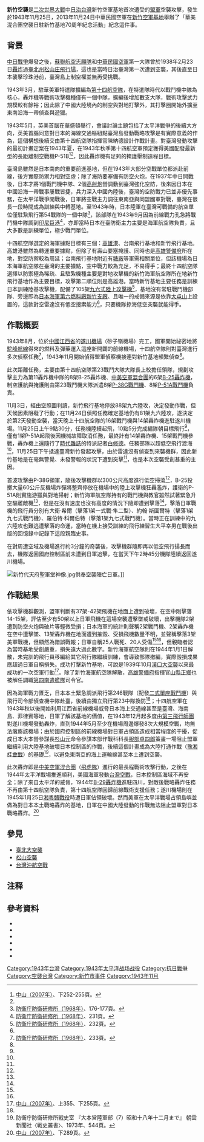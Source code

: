 {{no footnotes|time=2015-07-14T01:49:50+00:00}}
{{Infobox Military Conflict
|conflict=新竹空襲
|partof= [[第二次世界大戰|第二次世界大戰]][[太平洋戰爭|太平洋戰爭]]
|image= [[File:Liberator_bomber_crosses_the_P-40_fighter_planes.jpg|300px]]
|caption= 
|date=1943年11月25日
|place=[[日治臺灣|日治臺灣]][[新竹州|新竹州]][[新竹市_(州轄市)|新竹市]]
|result=[[同盟國_(第二次世界大戰)|盟軍]]勝利
|combatant1=[[File:Merchant_flag_of_Japan_(1870).svg|22px]] [[大日本帝國|大日本帝國]]
|combatant2=[[File:Flag_of_the_United_States.svg|22px]] [[美國|美國]]<br/>[[File:Flag_of_the_Republic_of_China.svg|22px]] [[中華民國_(大陸時期)|中華民國]]
|commander1=  
|commander2=
|strength1=100架左右
|strength2=13架戰鬥機<br>14架轟炸機
|casualties1=盟軍估計：擊墜及炸毀[[九六式陸上攻擊機|九六式陸上攻擊機]]50架以上<br>日軍統計：擊墜盟軍4架，己方遭炸毀13架，25人戰死、20人受傷
|casualties2=兩架[[B25轟炸機|B25轟炸機]]輕微損傷
}}'''新竹空襲'''是[[二次世界大戰|二次世界大戰]]中[[日治台灣|日治台灣]]新竹空軍基地首次遭受的[[盟軍|盟軍]]空襲攻擊，發生於1943年11月25日，2013年11月24日中華民國空軍在[[新竹空軍基地|新竹空軍基地]]舉辦了「華美混合團空襲日駐新竹基地70周年紀念活動」紀念這件事。

== 背景 ==
[[中日戰爭|中日戰爭]]爆發之後，[[蘇聯航空志願隊|蘇聯航空志願隊]]和[[中華民國空軍|中華民國空軍]]第一大隊曾於1938年2月23日[[松山空襲|轟炸]]過[[臺北州|臺北州]][[松山庄|松山庄]][[臺北飛行場|飛行場]]，這也是當時日治臺灣第一次遭到空襲，其後直至日本襲擊珍珠港前，臺灣島上制空權並無再受挑戰。

1943年3月，駐華美軍特遣隊擴編為[[美國第十四航空隊|第十四航空隊]]，在特遣隊時代以戰鬥機中隊為核心，轟炸機等戰術攻擊機種僅有一個中隊，擴編後增加數支大隊，戰術攻擊武力規模較有餘裕；因此除了中國大陸境內的制空與對地打擊外，其打擊圈開始外擴至東南沿海一帶偵查與遊獵。

1943年5月，英美首腦在華盛頓舉行{{link-en|三叉戟會議|Washington Conference (1943)}}，會議討論主題包括了太平洋戰爭的後續大方向，英美首腦同意對日本的海線交通樞紐點臺灣島發動戰略攻擊是有實際意義的作為，這個構想後續交由第十四航空隊指揮官陳納德設計作戰計畫。對臺灣發動攻擊的最初計畫定案在1943年夏，在1943年秋季第十四航空軍預定獲得美國配發最新型的長距離制空戰機P-51B<ref name="nakayamaB252">[[#中山|中山（2007年）]]、下252-255頁。</ref><ref name="nakayamaB252" />，因此轟炸機有足夠的掩護壓制遠程目標。

臺灣島雖然是日本南向的重要前進基地，但在1943年大部分空戰單位都派赴前線，後方實際防禦力相對空虛；除了海防要塞備有防空火炮，在1937年中日開戰後，日本才將1個戰鬥機中隊、2個[[高射炮|高射炮]]營調動到臺灣強化空防，後來因日本在中國沿海一帶戰事屢戰皆捷，兵力深入中國內陸後，臺灣的空防戰力已並非優先事務，在太平洋戰爭開戰後，日軍將空戰主力調往東南亞與同盟國軍對戰，臺灣在很長一段時間成為訓練與中轉基地。至1943年時，日本陸軍在臺灣可戰備的航空單位僅駐紮飛行第54戰隊的一個中隊<ref>[[#本土防空作戦|防衛庁防衛研修所（1968年）]]、176-177頁。</ref>，該部隊在1943年9月因為前線戰力孔急將戰鬥機中隊調到[[印尼|印尼]][[巨港|巨港]]<ref name="hondo231">[[#本土防空作戦|防衛庁防衛研修所（1968年）]]、231頁。</ref>，亦即當時日本在臺防衛主力主要是海軍航空隊負責，且大多數是訓練單位，極少戰鬥單位。

十四航空隊選定的海軍據點目標有三個：[[高雄港|高雄港]]、台南飛行基地和新竹飛行基地。高雄港雖然為轉運重要據點，但除了有壽山要塞掩護、同時也是[[高雄警備府|高雄警備府]]所在地，對空防禦較為周延；台南飛行基地附近有[[臺灣糖廠列表#台灣糖業公司經營過的糖廠|糖廠]]等軍需相關單位，但該機場為日本海軍航空隊在臺灣的主要據點，空中戰力較為充足，不易得手；最終十四航空隊選擇以防禦極為稀疏、且駐紮機種主要是對地攻擊機的新竹海軍航空隊所在地新竹飛行基地作為主要目標，攻擊第二順位則是高雄港。當時新竹基地主要任務是訓練日本訓練陸基攻擊機，配備了105架[[九六式陸上攻擊機|九六式陸上攻擊機]]<ref name="hondo232">[[#本土防空作戦|防衛庁防衛研修所（1968年）]]、232頁。</ref>，基地沒有常駐戰鬥機部隊、旁邊即為[[日本海軍第六燃料廠新竹支廠|日本海軍第六燃料廠新竹支廠]]、且唯一的戒備來源是依靠[[大屯山|大屯山]]上設置的{{link-ja|超短波警戒雷達乙型|超短波警戒機乙}}，這款對空雷達沒有低空搜索能力<ref name="hondo231" />，只要機隊掠海低空突襲就能得手。

== 作戰概要 ==
1943年8月，位於[[中國|中國]][[江西省|江西省]]的[[遂川機場|遂川機場]]（砂子嶺機場）完工，國軍開始祕密地將[[駝峰航線|駝峰航線]]得來的燃料及彈藥運入這座新開闢的前線機場，十四航空隊則對臺灣進行多次偵察任務<ref name="hondo233">[[#本土防空作戦|防衛庁防衛研修所（1968年）]]、233頁。</ref>，1943年11月開始偵得盟軍偵察機接連對新竹基地頻繁偵查<ref name="hondo231" />。

此次距離任務，主要由第十四航空隊第23戰鬥大隊大隊長{{link-en|大衛·李·希爾|Tex Hill}}上校擔任領隊，規劃攻擊主力為第11轟炸機中隊的8架B-25轟炸機、[[中美空軍混合團|中美空軍混合團]]的6架[[B25轟炸機|B-25轟炸機]]，制空護航與掩護則由第23戰鬥機大隊派遣8架[[P-38戰鬥機|P-38G戰鬥機]]、8架[[P-51戰鬥機|P-51A戰鬥機]]負責。

11月3日，經由空照圖判讀，新竹飛行基地停放88架九六陸攻，決定發動作戰，但天候因素阻礙了行動；在11月24日偵照任務確定基地仍有81架九六陸攻，遂決定於第2天發動空襲，當天晚上十四航空隊的16架戰鬥機與14架轟炸機進駐遂川機場。11月25日上午9點30分，任務機陸續起飛，10點5分完成編隊朝目標飛行<ref name="nakayamaB252" />，僅有1架P-51A起飛後因機械故障取消任務，最終計有14架轟炸機、15架戰鬥機參戰，轟炸機上還隨行了[[時代雜誌|時代雜誌]]的特派記者[[白修德|白修德]]。任務部隊以超低空飛行渡海<ref name="hondo233" />，11月25日下午抵達臺灣新竹發起攻擊，由於雷達沒有偵查到來襲機群，因此新竹基地是在毫無警覺、未發警報的狀況下遭到突擊<ref name="hondo231" />，也是本次空襲受創甚重的主因。

首波攻擊由P-38G領軍，隨後攻擊機群以300公尺高度進行低空掃蕩<ref name="hondo233" />，B-25投擲大量60公斤反機場炸彈將整齊停放在機場中的陸上攻擊機狂轟濫炸，護衛的P-51A則實施游獵與對地掃射；新竹海軍航空隊持有的戰鬥機與教官雖然試著緊急升空驅離敵機<ref name="hondo232" />，但是在沒有速度也沒有高度的情況下隨即遭到擊落<ref name="nakayamaB252" />，擊落日軍戰機的飛行員分別有大衛·希爾（擊落1架一式戰·隼二型）、約翰·斯圖爾特（擊落1架九七式戰鬥機）、羅伯特·科爾伯特（擊落1架九七式戰鬥機）。當時正在訓練中的九六陸攻也難逃遭擊落的命運，當時在機上接受訓練的飛行練習生大平幸男在戰後出版的回憶錄中記錄下這段親臨史事。

在對周遭空域及機場進行約3分鐘的奇襲後，攻擊機群隨即再以低空飛行揚長而去，機隊返回國府控制區前未遭到日軍追擊，在當天下午2時45分機隊陸續返回遂川機場。

[[File:新竹代天府聖軍堂神像.jpg|thumb]]供奉空襲陣亡日軍。]]

== 作戰結果 ==
依攻擊機群觀測，盟軍判斷有37架-42架飛機在地面上遭到破壞，在空中則擊落14-15架，評估至少有50架以上日軍飛機在這場空襲遭擊墜或破壞，出擊機隊2架遭到防空火炮與破片等輕微受損；日本海軍的統計則聲稱2架戰鬥機、2架轟炸機在空中遭擊墜、13架轟炸機在地面遭到摧毀、受損飛機數量不明，並聲稱擊落3架美軍戰機，但顯然為錯誤戰報；日軍自稱25人戰死、20人受傷<ref name="hondo233" /><ref name="nakayamaB252" />，但親臨者認為當時基地受創嚴重，損失遠大過此數字。新竹海軍航空隊則在1944年1月1日解散，未完訓的飛行員移編給其它飛行隊繼續訓練，會導致部隊撤編，實際毀損成果應超過日軍自稱損失。成功打擊新竹基地，可說是1939年10月[[漢口空襲_(1939年10月)|漢口大空襲]]以來最成功的一次空軍行動<ref>[[#中山|中山（2007年）]]、上355、下255頁。</ref>。除了新竹海軍航空隊解散，[[高雄警備府|高雄警備府]]指揮官[[山縣正鄉|山縣正鄉]]也被解任調職[[南遣艦隊#第四南遣艦隊|第四南遣艦隊]]司令官。

因為海軍戰力匱乏，日本本土緊急調派飛行第246戰隊（配發[[二式單座戰鬥機|二式單座戰鬥機]]）與飛行司令部偵查機中隊赴臺，後續由獨立飛行第23中隊換防<ref name="hondo232" />；十四航空軍在1943年秋以後開始利用江西省前線機場威脅日本海上交通線甚至是臺灣、海南島、菲律賓等地，日軍了解該基地的價值，在1943年12月起多度由[[第3飛行師團_(日本陸軍)|第三飛行師團]]對遂川機場發動轟炸，直到1944年5月至少在機場周邊爆發8次大規模空戰，均無法癱瘓該機場；由於國府控制區的前線機場對日軍占領區造成相當程度的干擾，促成日本大本營參謀長[[杉山元|杉山元]]命令參謀本部作戰科科長[[服部卓四郎|服部卓四郎]]策畫一場阻止盟軍繼續利用大陸基地破壞日本控制區的作戰，後續這個計畫成為大陸打通作戰（[[豫湘桂會戰|豫湘桂會戰]]）的基礎<ref>防衛庁防衛研修所戦史室 『大本営陸軍部（7）昭和十八年十二月まで』 朝雲新聞社〈戦史叢書〉、1973年、544頁。</ref>，以避免東南亞的海上運輸線甚至本土遭到空襲。

此次轟炸即是[[中美空軍混合團|中美空軍混合團]]（[[飛虎隊|飛虎隊]]）進行的最長程戰術攻擊行動，之後在1944年太平洋戰場推進順利，美國海軍發動[[台灣空戰|台灣空戰]]，日本控制區海域不再安全；除了來自太平洋的威脅，1944年[[B-29轟炸機|B-29轟炸機]]進駐四川，對敵後戰略轟炸任務不再由第十四航空隊負責，第十四航空隊回歸前線戰術支援任務；遂川機場則在1945年1月25日[[湘粵贛戰役|湘粵贛戰役]]時遭日軍佔領破壞。然而美軍在太平洋戰場占領島嶼並做為對日本本土戰略轟炸的基地，日軍在中國大陸發動的作戰無法阻止盟軍對日本戰略轟炸。<ref>[[#中山|中山（2007年）]]、下289頁。</ref>

==參見==
{{portal box|台灣|日本}}
*[[臺北大空襲|臺北大空襲]]
*[[松山空襲|松山空襲]]
*[[台灣沖航空戰|台灣沖航空戰]]

== 注释 ==

{{Reflist|25em}}

== 參考資料 ==
* {{Cite book|author=中山雅洋|title=中国的天空―沈黙の航空戦史|volume=上下|publisher=大日本絵画|date=2007|ref=中山}}
* {{Cite book|author=[[防衛研究所|防衛庁防衛研修所]]戦史室|title=本土防空作戦|publisher=朝雲新聞社|series=[[戦史叢書|戦史叢書]]|date=1968|ref=本土防空作戦}}
*{{cite web | url=http://www.flyingtiger-cacw.com/new_page_74.htm | title=空襲南台灣 | publisher=中國飛虎研究學會 | access-date=2013-11-25 | archive-date=2021-01-21 | archive-url=https://web.archive.org/web/20210121154541/http://www.flyingtiger-cacw.com/new_page_74.htm | dead-url=no }}
*{{cite web | url=http://www.flyingtiger-cacw.com/new_page_164.htm | title=襲擊新竹機場 | publisher=中國飛虎研究學會 | access-date=2013-11-25 | archive-date=2020-07-17 | archive-url=https://web.archive.org/web/20200717173455/http://www.flyingtiger-cacw.com/new_page_164.htm | dead-url=no }}
*{{cite web | url=http://museum.mnd.gov.tw/Publish.aspx?cnid=1458&p=59307 | title=中美混合團成立70週年紀念特展－空襲日軍駐新竹基地（民國32年11月25日） | publisher=[[國軍歷史文物館|國軍歷史文物館]] | access-date=2015-06-11 | archive-date=2016-03-04 | archive-url=https://web.archive.org/web/20160304203754/http://museum.mnd.gov.tw/Publish.aspx?cnid=1458&p=59307 | dead-url=no }}
*{{cite web | url=https://gushi.tw/空襲新竹：中美盟軍轟炸臺灣的一頁歷史/ | title=空襲新竹：中美盟軍轟炸臺灣的一頁歷史 | publisher=故事 寫給所有人的歷史 | access-date=2021-12-22 | archive-date=2018-09-22 | archive-url=https://web.archive.org/web/20180922020931/https://gushi.tw/%E7%A9%BA%E8%A5%B2%E6%96%B0%E7%AB%B9%EF%BC%9A%E4%B8%AD%E7%BE%8E%E7%9B%9F%E8%BB%8D%E8%BD%9F%E7%82%B8%E8%87%BA%E7%81%A3%E7%9A%84%E4%B8%80%E9%A0%81%E6%AD%B7%E5%8F%B2/ | dead-url=no }}

{{台灣戰爭史}}
{{台灣日治時期歷史事件}}

[[Category:1943年台灣|Category:1943年台灣]]
[[Category:1943年太平洋战场战役|Category:1943年太平洋战场战役]]
[[Category:抗日戰爭|Category:抗日戰爭]]
[[Category:空襲台灣|Category:空襲台灣]]
[[Category:新竹市事件|Category:新竹市事件]]
[[Category:1943年11月|Category:1943年11月]]